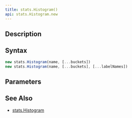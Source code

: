 ```yaml
---
title: stats.Histogram()
api: stats.Histogram.new
---
```


## Description

<Summary/>

## Syntax

``` js
new stats.Histogram(name, [...buckets])
new stats.Histogram(name, [...buckets], [...labelNames])
```

## Parameters

<Parameters/>

## See Also

* [stats.Histogram](/reference/api/stats/Histogram)

